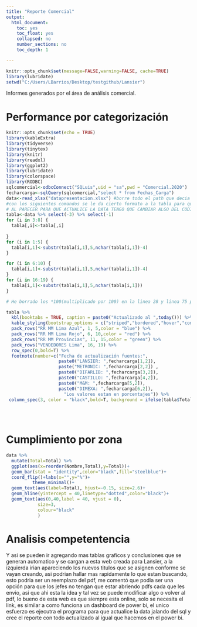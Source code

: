 ```yaml
---
title: "Reporte Comercial"
output:
  html_document:
    toc: yes
    toc_float: yes
    collapsed: no
    number_sections: no
    toc_depth: 1

---
```


```r
knitr::opts_chunk$set(message=FALSE,warning=FALSE, cache=TRUE)
library(lubridate)
setwd("C:/Users/LBarrios/Desktop/testgithub/Lansier")
```
Informes generados por el área de análisis comercial.

# Performance por categorización 


```r
knitr::opts_chunk$set(echo = TRUE)
library(kableExtra)
library(tidyverse)
library(tinytex)
library(knitr)
library(readxl)
library(ggplot2)
library(lubridate)
library(colorspace)
library(RODBC)
sqlcomercial<-odbcConnect("SQLuis",uid = "sa",pwd = "Comercial.2020")
fecharcarga<-sqlQuery(sqlcomercial,"select * from Fechas_Carga")
data<-read_xlsx("datapresentacion.xlsx") #borre todo el path que decia C/USERS,etc y lo deje solo en el nombre de el archivo, asi ya no importa donde lo corra siempre y cuando este en el wd
#con los siguientes comandos se le da cierto formato a la tabla para que sea mas facil de presentar la data en una tabla
# AL PARECER PARA QUE ACTUALICE LA DATA TENGO QUE CAMBIAR ALGO DEL CODIGO SINO NO CORRE
tabla<-data %>% select(-3) %>% select(-1)
for (i in 3:8) {
  tabla[,i]<-tabla[,i]
  
}
for (i in 1:5) {
  tabla[i,1]<-substr(tabla[i,1],5,nchar(tabla[i,1])-4)
}

for (i in 6:10) {
  tabla[i,1]<-substr(tabla[i,1],5,nchar(tabla[i,1])-4)
}
for (i in 16:19) {
  tabla[i,1]<-substr(tabla[i,1],5,nchar(tabla[i,1]))
}

# He borrado los *100(multiplicado por 100) en la linea 28 y linea 75 porque ahora mis valores no estan en decimales sino enteros, revisar eso
```

```r

tabla %>%
  kbl(booktabs = TRUE, caption = paste0("Actualizado al ",today())) %>%
  kable_styling(bootstrap_options = c("striped","bordered","hover","condensed","responsive")) %>% 
  pack_rows("RR MM Lima Azul", 1, 5,color = "blue") %>%
  pack_rows("RR MM Lima Rojo", 6, 10,color = "red") %>%
  pack_rows("RR MM Provincias", 11, 15,color = "green") %>%
  pack_rows("VENDEDORES Lima", 16, 19) %>%
  row_spec(0,bold=T) %>% 
  footnote(number=c("Fecha de actualización fuentes:",
                    paste0("LANSIER: ",fecharcarga[1,2]),
                    paste("METRONIC: ",fecharcarga[2,2]) ,
                    paste0("DIFARLIB: ",fecharcarga[3,2]),
                    paste0("CASTILLO: ",fecharcarga[4,2]),
                    paste0("M&M: ",fecharcarga[5,2]),
                    paste0("DIMEXA: ",fecharcarga[6,2]),
                      "Los valores estan en porcentajes")) %>% 
 column_spec(3, color = "black",bold=T, background = ifelse(tabla$Total > 100, "green", ifelse(tabla$Total<80,"red","yellow")))
   
        
 

```

# Cumplimiento por zona
```r
data %>%
  mutate(Total=Total) %>% 
  ggplot(aes(x=reorder(Nombre,Total),y=Total))+
  geom_bar(stat = "identity",color="black",fill="steelblue")+
  coord_flip()+labs(x="",y="%")+
          theme_minimal()+
  geom_text(aes(label=Total), hjust=-0.15, size=2.6)+
  geom_hline(yintercept = 40,linetype="dotted",color="black")+
  geom_text(aes(0,40,label = 40, vjust = 0),
            size=3,
            colour="black"
            )
```

# Analisis competentencia
Y asi se pueden ir agregando mas tablas graficos y conclusiones que se generan automatico y se cargan a esta web creada para Lansier, a la izquierda irian apareciendo los nuevos titulos que se asignen conforme se vayan creando, asi podrian hallar mas rapidamente lo que estan buscando, esto podria ser un reemplazo del pdf, me comentó que podia ser una opción para que los jefes no tengan que estar abriendo pdfs cada que les envio, asi que ahi esta la idea y tal vez se puede modificar algo o volver al pdf, lo bueno de esta web es que siempre esta online, solo se necesita el link, es similar a como funciona un dashboard de power bi, el unico esfuerzo es ejecutra el programa para que actualice la data jalando del sql y cree el reporte con todo actualizado al igual que hacemos en el power bi. 